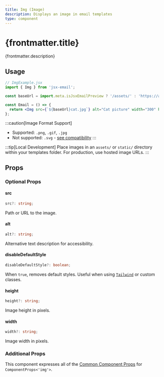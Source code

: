 ```yaml
---
title: Img (Image)
description: Displays an image in email templates
type: component
---
```



<h1>{frontmatter.title}</h1>
<p>{frontmatter.description}</p>

<Install type={frontmatter.type} />

## Usage

```jsx "Img"
// ImgExample.jsx
import { Img } from 'jsx-email';

const baseUrl = import.meta.isJsxEmailPreview ? '/assets/' : 'https://assets.example.com/';

const Email = () => {
  return <Img src={`${baseUrl}cat.jpg`} alt="Cat picture" width="300" height="300" />;
};
```

:::caution[Image Format Support]

- Supported: `.png`, `.gif`, `.jpg`
- Not supported: `.svg` - [see compatibility](https://www.caniemail.com/features/image-svg/)
  :::

:::tip[Local Development]
Place images in an `assets/` or `static/` directory within your templates folder. For production, use hosted image URLs.
:::

## Props

### Optional Props

#### src

```ts
src?: string;
```

Path or URL to the image.

#### alt

```ts
alt?: string;
```

Alternative text description for accessibility.

#### disableDefaultStyle

```ts
disableDefaultStyle?: boolean;
```

When `true`, removes default styles. Useful when using [`Tailwind`](/components/tailwind) or custom classes.

#### height

```ts
height?: string;
```

Image height in pixels.

#### width

```ts
width?: string;
```

Image width in pixels.

### Additional Props

This component expresses all of the [Common Component Props](https://react.dev/reference/react-dom/components/common) for `ComponentProps<'img'>`.

